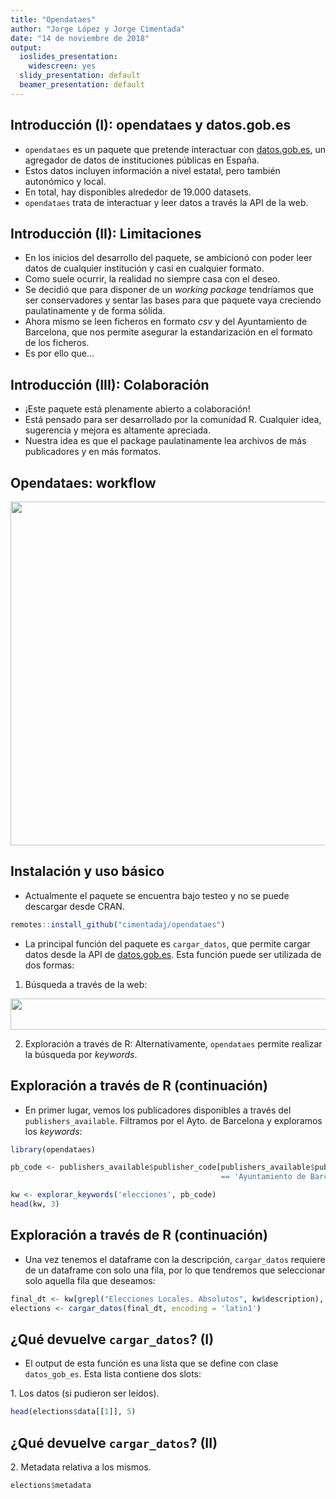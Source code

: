 ```yaml
---
title: "Opendataes"
author: "Jorge López y Jorge Cimentada"
date: "14 de noviembre de 2018"
output:
  ioslides_presentation:
    widescreen: yes
  slidy_presentation: default
  beamer_presentation: default
---
```

  

## Introducción (I): opendataes y datos.gob.es

- `opendataes` es un paquete que pretende interactuar con [datos.gob.es](https://datos.gob.es), un agregador de datos de instituciones públicas en España. 
- Estos datos incluyen información a nivel estatal, pero también autonómico y local.
- En total, hay disponibles alrededor de 19.000 datasets.
- `opendataes` trata de interactuar y leer datos a través la API de la web.

## Introducción (II): Limitaciones

- En los inicios del desarrollo del paquete, se ambicionó con poder leer datos de cualquier institución y casi en cualquier formato.
- Como suele ocurrir, la realidad no siempre casa con el deseo.
- Se decidió que para disponer de un *working package* tendríamos que ser conservadores y sentar las bases para que paquete vaya creciendo paulatinamente y de forma sólida.
- Ahora mismo se leen ficheros en formato *csv* y del Ayuntamiento de Barcelona, que nos permite asegurar la estandarización en el formato de los ficheros.
- Es por ello que...

## Introducción (III): Colaboración

- ¡Este paquete está plenamente abierto a colaboración! 
- Está pensado para ser desarrollado por la comunidad R. Cualquier idea, sugerencia y mejora es altamente apreciada.
- Nuestra idea es que el package paulatinamente lea archivos de más publicadores y en más formatos.

## Opendataes: workflow

<img src="opendataes_diagram.jpeg" align="center" height="550" width="955"/>

## Instalación y uso básico

- Actualmente el paquete se encuentra bajo testeo y no se puede descargar desde CRAN.

```r
remotes::install_github("cimentadaj/opendataes")
```

- La principal función del paquete es `cargar_datos`, que permite cargar datos desde la API de [datos.gob.es](https://datos.gob.es). Esta función puede ser utilizada de dos formas:

1. Búsqueda a través de la web:

<img src="path_id.png" align="center" height="50" width="1000"/>

2. Exploración a través de R: Alternativamente, `opendataes` permite realizar la búsqueda por *keywords*. 

## Exploración a través de R (continuación)

- En primer lugar, vemos los publicadores disponibles a través del `publishers_available`. Filtramos por el Ayto. de Barcelona y exploramos los *keywords*:

```r
library(opendataes)
```


```r
pb_code <- publishers_available$publisher_code[publishers_available$publishers
                                               == 'Ayuntamiento de Barcelona']

kw <- explorar_keywords('elecciones', pb_code)
head(kw, 3)
```


## Exploración a través de R (continuación)

- Una vez tenemos el dataframe con la descripción, `cargar_datos` requiere de un dataframe con solo una fila, por lo que tendremos que seleccionar solo aquella fila que deseamos:

```r
final_dt <- kw[grepl("Elecciones Locales. Absolutos", kw$description), ]
elections <- cargar_datos(final_dt, encoding = 'latin1')
```

## ¿Qué devuelve `cargar_datos`? (I)

- El output de esta función es una lista que se define con clase `datos_gob_es`. Esta lista contiene dos slots:

1\. Los datos (si pudieron ser leídos).

```r
head(elections$data[[1]], 5)
```

## ¿Qué devuelve `cargar_datos`? (II)

2\. Metadata relativa a los mismos.

```r
elections$metadata
```



